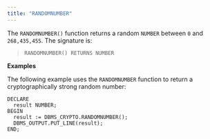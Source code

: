 ```yaml
---
title: "RANDOMNUMBER"
---
```


The `RANDOMNUMBER()` function returns a random `NUMBER` between `0` and `268,435,455`. The signature is:

> `RANDOMNUMBER() RETURNS NUMBER`

**Examples**

The following example uses the `RANDOMNUMBER` function to return a cryptographically strong random number:

```text
DECLARE
  result NUMBER;
BEGIN
  result := DBMS_CRYPTO.RANDOMNUMBER();
  DBMS_OUTPUT.PUT_LINE(result);
END;
```
